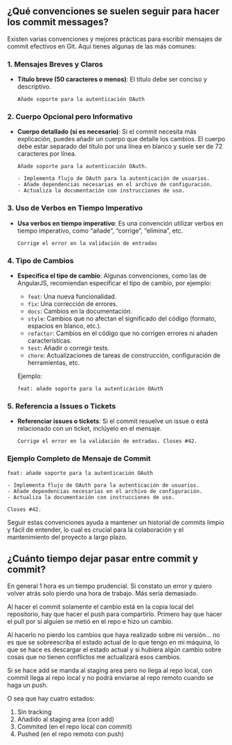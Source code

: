 ## ¿Qué convenciones se suelen seguir para hacer los commit messages?

Existen varias convenciones y mejores prácticas para escribir mensajes de commit efectivos en Git. Aquí tienes algunas de las más comunes:

### 1. Mensajes Breves y Claros

-   **Título breve (50 caracteres o menos)**: El título debe ser conciso y descriptivo.

    ```         
    Añade soporte para la autenticación OAuth
    ```

### 2. Cuerpo Opcional pero Informativo

-   **Cuerpo detallado (si es necesario)**: Si el commit necesita más explicación, puedes añadir un cuerpo que detalle los cambios. El cuerpo debe estar separado del título por una línea en blanco y suele ser de 72 caracteres por línea.

    ```         
    Añade soporte para la autenticación OAuth.

    - Implementa flujo de OAuth para la autenticación de usuarios.
    - Añade dependencias necesarias en el archivo de configuración.
    - Actualiza la documentación con instrucciones de uso.
    ```

### 3. Uso de Verbos en Tiempo Imperativo

-   **Usa verbos en tiempo imperativo**: Es una convención utilizar verbos en tiempo imperativo, como "añade", "corrige", "elimina", etc.

    ```         
    Corrige el error en la validación de entradas
    ```

### 4. Tipo de Cambios

-   **Especifica el tipo de cambio**: Algunas convenciones, como las de AngularJS, recomiendan especificar el tipo de cambio, por ejemplo:

    -   `feat`: Una nueva funcionalidad.
    -   `fix`: Una corrección de errores.
    -   `docs`: Cambios en la documentación.
    -   `style`: Cambios que no afectan el significado del código (formato, espacios en blanco, etc.).
    -   `refactor`: Cambios en el código que no corrigen errores ni añaden características.
    -   `test`: Añadir o corregir tests.
    -   `chore`: Actualizaciones de tareas de construcción, configuración de herramientas, etc.

    Ejemplo:

    ```         
    feat: añade soporte para la autenticación OAuth
    ```

### 5. Referencia a Issues o Tickets

-   **Referenciar issues o tickets**: Si el commit resuelve un issue o está relacionado con un ticket, inclúyelo en el mensaje.

    ```         
    Corrige el error en la validación de entradas. Closes #42.
    ```

### Ejemplo Completo de Mensaje de Commit

```         
feat: añade soporte para la autenticación OAuth

- Implementa flujo de OAuth para la autenticación de usuarios.
- Añade dependencias necesarias en el archivo de configuración.
- Actualiza la documentación con instrucciones de uso.

Closes #42.
```

Seguir estas convenciones ayuda a mantener un historial de commits limpio y fácil de entender, lo cual es crucial para la colaboración y el mantenimiento del proyecto a largo plazo.

## ¿Cuánto tiempo dejar pasar entre commit y commit?

En general 1 hora es un tiempo prudencial. Si constato un error y quiero volver atrás solo pierdo una hora de trabajo. Más sería demasiado.

Al hacer el commit solamente el cambio está en la copia local del repositorio, hay que hacer el push para compartirlo. Primero hay que hacer el pull por si alguien se metió en el repo e hizo un cambio.

Al hacerlo no pierdo los cambios que haya realizado sobre mi versión... no es que se sobreescriba el estado actual de lo que tengo en mi máquina, lo que se hace es descargar el estado actual y si hubiera algún cambio sobre cosas que no tienen conflictos me actualizará esos cambios.

Si se hace add se manda al staging area pero no llega al repo local, con commit llega al repo local y no podrá enviarse al repo remoto cuando se haga un push.

O sea que hay cuatro estados:

1.  Sin tracking
2.  Añadido al staging area (con add)
3.  Commited (en el repo local con commit)
4.  Pushed (en el repo remoto con push)
